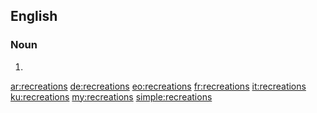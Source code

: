 ==English==

===Noun===
{{head|en}}

# {{plural of|recreation}}

[[ar:recreations]]
[[de:recreations]]
[[eo:recreations]]
[[fr:recreations]]
[[it:recreations]]
[[ku:recreations]]
[[my:recreations]]
[[simple:recreations]]
